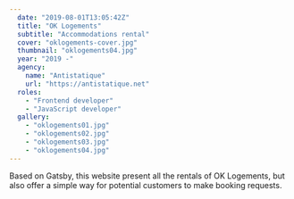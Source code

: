 ```yaml
---
  date: "2019-08-01T13:05:42Z"
  title: "OK Logements"
  subtitle: "Accommodations rental"
  cover: "oklogements-cover.jpg"
  thumbnail: "oklogements04.jpg"
  year: "2019 -"
  agency:
    name: "Antistatique"
    url: "https://antistatique.net"
  roles:
    - "Frontend developer"
    - "JavaScript developer"
  gallery:
    - "oklogements01.jpg"
    - "oklogements02.jpg"
    - "oklogements03.jpg"
    - "oklogements04.jpg"
---
```


Based on Gatsby, this website present all the rentals of OK Logements, but also offer a simple way for potential customers to make booking requests.
